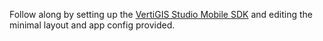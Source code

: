 
Follow along by setting up the [VertiGIS Studio Mobile SDK](../sdk-overview.mdx) and editing the minimal layout and app config provided.

<TweakLayoutConfigSnippet />
